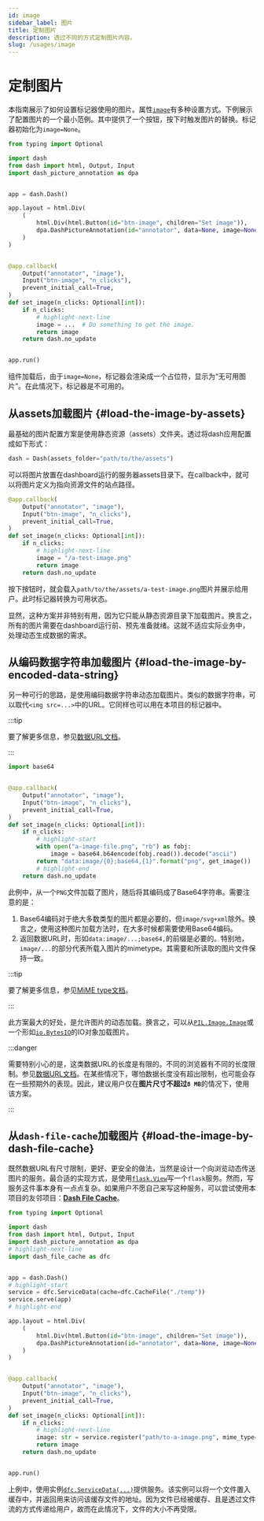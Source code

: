 ```yaml
---
id: image
sidebar_label: 图片
title: 定制图片
description: 透过不同的方式定制图片内容。
slug: /usages/image
---
```



# 定制图片

本指南展示了如何设置标记器使用的图片。属性[`image`](../../apis/DashPictureAnnotation.mdx#component-properties)有多种设置方式。下例展示了配置图片的一个最小范例。其中提供了一个按钮，按下时触发图片的替换。标记器初始化为`image=None`。

```python title="demo_image.py" showLineNumbers
from typing import Optional

import dash
from dash import html, Output, Input
import dash_picture_annotation as dpa


app = dash.Dash()

app.layout = html.Div(
    (
        html.Div(html.Button(id="btn-image", children="Set image")),
        dpa.DashPictureAnnotation(id="annotator", data=None, image=None),
    )
)


@app.callback(
    Output("annotator", "image"),
    Input("btn-image", "n_clicks"),
    prevent_initial_call=True,
)
def set_image(n_clicks: Optional[int]):
    if n_clicks:
        # highlight-next-line
        image = ...  # Do something to get the image.
        return image
    return dash.no_update


app.run()
```

组件加载后，由于`image=None`，标记器会渲染成一个占位符，显示为“无可用图片”。在此情况下，标记器是不可用的。

## 从assets加载图片 {#load-the-image-by-assets}

最基础的图片配置方案是使用静态资源（assets）文件夹。透过将dash应用配置成如下形式：

```python
dash = Dash(assets_folder="path/to/the/assets")
```

可以将图片放置在dashboard运行的服务器assets目录下。在callback中，就可以将图片定义为指向资源文件的站点路径。

```python showLineNumbers
@app.callback(
    Output("annotator", "image"),
    Input("btn-image", "n_clicks"),
    prevent_initial_call=True,
)
def set_image(n_clicks: Optional[int]):
    if n_clicks:
        # highlight-next-line
        image = "/a-test-image.png"
        return image
    return dash.no_update
```

按下按钮时，就会载入`path/to/the/assets/a-test-image.png`图片并展示给用户。此时标记器转换为可用状态。

显然，这种方案并非特别有用，因为它只能从静态资源目录下加载图片。换言之，所有的图片需要在dashboard运行前、预先准备就绪。这就不适应实际业务中，处理动态生成数据的需求。

## 从编码数据字符串加载图片 {#load-the-image-by-encoded-data-string}

另一种可行的思路，是使用编码数据字符串动态加载图片。类似的数据字符串，可以取代`<img src=...>`中的URL。它同样也可以用在本项目的标记器中。

:::tip

要了解更多信息，参见[数据URL文档<IconExternalLink/>][link-dataurl]。

:::

```python showLineNumbers
import base64


@app.callback(
    Output("annotator", "image"),
    Input("btn-image", "n_clicks"),
    prevent_initial_call=True,
)
def set_image(n_clicks: Optional[int]):
    if n_clicks:
        # highlight-start
        with open("a-image-file.png", "rb") as fobj:
            image = base64.b64encode(fobj.read()).decode("ascii")
        return "data:image/{0};base64,{1}".format("png", get_image())
        # highlight-end
    return dash.no_update
```

此例中，从一个`PNG`文件加载了图片，随后将其编码成了Base64字符串。需要注意的是：

1. Base64编码对于绝大多数类型的图片都是必要的，但`image/svg+xml`除外。换言之，使用这种图片加载方法时，在大多时候都需要使用Base64编码。
2. 返回数据URL时，形如`data:image/...;base64,`的前缀是必要的。特别地，`image/...`的部分代表所载入图片的mimetype。其需要和所读取的图片文件保持一致。

:::tip

要了解更多信息，参见[MiME type文档<IconExternalLink/>][link-mimetype]。

:::

此方案最大的好处，是允许图片的动态加载。换言之，可以从[`PIL.Image.Image`<IconExternalLink/>][link-image]或一个形如[`io.BytesIO`<IconExternalLink/>][link-bytesio]的IO对象加载图片。

:::danger

需要特别小心的是，这类数据URL的长度是有限的。不同的浏览器有不同的长度限制。参见[数据URL文档<IconExternalLink/>][link-dataurllim]。在某些情况下，哪怕数据长度没有超出限制，也可能会存在一些预期外的表现。因此，建议用户仅在<strong>图片尺寸不超过`8 MB`</strong>的情况下，使用该方案。

:::

## 从`dash-file-cache`加载图片 {#load-the-image-by-dash-file-cache}

既然数据URL有尺寸限制，更好、更安全的做法，当然是设计一个向浏览动态传送图片的服务。最合适的实现方式，是使用[`flask.View`][link-flaskview]写一个`flask`服务。然而，写服务这件事本身有一点点复杂。如果用户不愿自己来写这种服务，可以尝试使用本项目的友邻项目：[<InlineIcon icon={DFCIcon}/>**Dash File Cache**<IconExternalLink/>][link-dfc]。

```python title="demo_with_dfc.py" showLineNumbers
from typing import Optional

import dash
from dash import html, Output, Input
import dash_picture_annotation as dpa
# highlight-next-line
import dash_file_cache as dfc


app = dash.Dash()
# highlight-start
service = dfc.ServiceData(cache=dfc.CacheFile("./temp"))
service.serve(app)
# highlight-end

app.layout = html.Div(
    (
        html.Div(html.Button(id="btn-image", children="Set image")),
        dpa.DashPictureAnnotation(id="annotator", data=None, image=None),
    )
)


@app.callback(
    Output("annotator", "image"),
    Input("btn-image", "n_clicks"),
    prevent_initial_call=True,
)
def set_image(n_clicks: Optional[int]):
    if n_clicks:
        # highlight-next-line
        image: str = service.register("path/to-a-image.png", mime_type="image/png")
        return image
    return dash.no_update


app.run()
```

上例中，使用实例[`dfc.ServiceData(...)`<IconExternalLink/>][link-dfcservice]提供服务。该实例可以将一个文件置入缓存中，并返回用来访问该缓存文件的地址。因为文件已经被缓存、且是透过文件流的方式传递给用户，故而在此情况下，文件的大小不再受限。

[link-dataurl]: https://developer.mozilla.org/zh-CN/docs/Web/URI/Schemes/data
[link-mimetype]: https://developer.mozilla.org/zh-CN/docs/Web/HTTP/MIME_types/Common_types
[link-image]: https://www.osgeo.cn/pillow/reference/Image.html#PIL.Image.Image
[link-bytesio]: https://docs.python.org/zh-cn/3/library/io.html#io.BytesIO
[link-dataurllim]: https://developer.mozilla.org/zh-CN/docs/Web/URI/Schemes/data#%E9%95%BF%E5%BA%A6%E9%99%90%E5%88%B6
[link-flaskview]: https://flask.palletsprojects.com/zh-cn/stable/views/
[link-dfc]: https://cainmagi.github.io/dash-file-cache/zh-cn/
[link-dfcservice]: https://cainmagi.github.io/dash-file-cache/zh-cn/docs/usages/service
